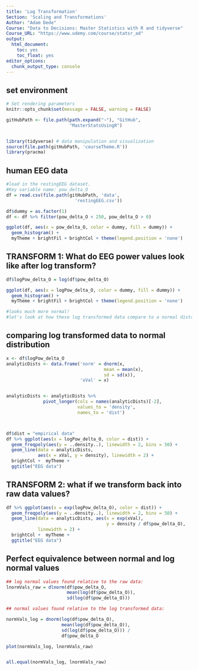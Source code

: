 ```yaml
---
title: 'Log Transformation'
Section: 'Scaling and Transformations'
Author: "Adam Dede"
Course: "Data to Decisions: Master Statistics with R and tidyverse"
Course_URL: "https://www.udemy.com/course/statsr_ad" 
output:
  html_document:
    toc: yes
    toc_float: yes
editor_options:
  chunk_output_type: console
---
```



## set environment

```r

# Set rendering parameters
knitr::opts_chunk$set(message = FALSE, warning = FALSE)

gitHubPath <- file.path(path.expand("~"), "GitHub", 
                        "MasterStatsUsingR")


library(tidyverse) # data manipulation and visualization
source(file.path(gitHubPath, 'courseTheme.R'))
library(pracma)

```

## human EEG data 

```r
#load in the restingEEG dataset. 
#Key variable name: pow_delta_O
df = read.csv(file.path(gitHubPath, 'data',
                          'restingEEG.csv'))

df$dummy = as.factor(1) 
df <- df %>% filter(pow_delta_O < 250, pow_delta_O > 0)

ggplot(df, aes(x = pow_delta_O, color = dummy, fill = dummy)) + 
  geom_histogram() + 
  myTheme + brightFil + brightCol + theme(legend.position = 'none')

```

## TRANSFORM 1: What do EEG power values look like after log transform? 

```r

df$logPow_delta_O = log(df$pow_delta_O)

ggplot(df, aes(x = logPow_delta_O, color = dummy, fill = dummy)) + 
  geom_histogram() + 
  myTheme + brightFil + brightCol + theme(legend.position = 'none')

#looks much more normal! 
#let's look at how these log transformed data compare to a normal distribution

```

## comparing log transformed data to normal distribution 

```r


x <- df$logPow_delta_O
analyticDists <- data.frame('norm' = dnorm(x, 
                                     mean = mean(x), 
                                     sd = sd(x)), 
                            'xVal' = x)


analyticDists <- analyticDists %>% 
              pivot_longer(cols = names(analyticDists)[-2], 
                           values_to = 'density', 
                           names_to = 'dist')



df$dist = "empirical data"
df %>% ggplot(aes(x = logPow_delta_O, color = dist)) + 
  geom_freqpoly(aes(y = ..density..), linewidth = 2, bins = 50) +
  geom_line(data = analyticDists, 
            aes(x = xVal, y = density), linewidth = 2) + 
  brightCol +  myTheme + 
  ggtitle("EEG data") 

```



## TRANSFORM 2: what if we transform back into raw data values? 

```r

df %>% ggplot(aes(x = exp(logPow_delta_O), color = dist)) + 
  geom_freqpoly(aes(y = ..density..), linewidth = 2, bins = 50) +
  geom_line(data = analyticDists, aes(x = exp(xVal), 
                                      y = density / df$pow_delta_O), 
            linewidth = 2) + 
  brightCol +  myTheme + 
  ggtitle("EEG data") 


```

## Perfect equivalence between normal and log normal values

```r

## log normal values found relative to the raw data: 
lnormVals_raw = dlnorm(df$pow_delta_O, 
                       mean(log(df$pow_delta_O)), 
                       sd(log(df$pow_delta_O)))

## normal values found relative to the log transformed data: 

normVals_log = dnorm(log(df$pow_delta_O), 
                     mean(log(df$pow_delta_O)), 
                     sd(log(df$pow_delta_O))) / 
                     df$pow_delta_O

plot(normVals_log, lnormVals_raw)


all.equal(normVals_log, lnormVals_raw)

```

